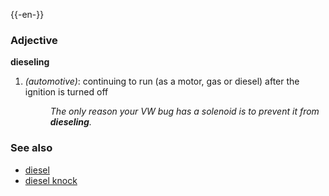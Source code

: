 {{-en-}}

===Adjective===
'''dieseling'''
#''(automotive)'': continuing to run (as a motor, gas or diesel) after the ignition is turned off
#:''The only reason your VW bug has a solenoid is to prevent it from '''dieseling'''.''

===See also===
*[[diesel]]
*[[diesel knock]]
